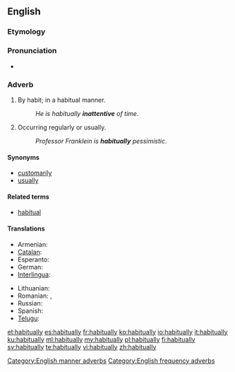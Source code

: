 ==English==

===Etymology===
{{suffix|habitual|ly}}

===Pronunciation===
* {{audio|en-us-habitually.ogg|Audio (US)|lang=en}}

===Adverb===
{{en-adv|-}}

# By habit; in a habitual manner.
#: ''He is habitually '''inattentive''' of time.''
# Occurring regularly or usually.
#: ''Professor Franklein is '''habitually''' pessimistic''.

====Synonyms====
* [[customarily]]
* [[usually]]

====Related terms====
* [[habitual]]

====Translations====
{{trans-top|occurring regularly or usually}}
* Armenian: {{t|hy|սովորաբար|tr=sovorabar}}
* [[Catalan]]: {{t|ca|habitualment}}
* Esperanto: {{t|eo|kutime}}
* German: {{t+|de|gewöhnlich}}
* [[Interlingua]]: {{t|ia|habitualmente}}
{{trans-mid}}
* Lithuanian: {{t|lt|iš papratimo}}
* Romanian: {{t+|ro|uzual}}, {{t+|ro|regulat}}
* Russian: {{t+|ru|обычно|tr=obýčno}}
* Spanish: {{t+|es|habitualmente}}
* [[Telugu]]: {{t+|te|అలవాటుగా|tr=alavaaTugaa}}
{{trans-bottom}}

[[Category:English manner adverbs]]
[[Category:English frequency adverbs]]

[[et:habitually]]
[[es:habitually]]
[[fr:habitually]]
[[ko:habitually]]
[[io:habitually]]
[[it:habitually]]
[[ku:habitually]]
[[ml:habitually]]
[[my:habitually]]
[[pl:habitually]]
[[fi:habitually]]
[[sv:habitually]]
[[te:habitually]]
[[vi:habitually]]
[[zh:habitually]]